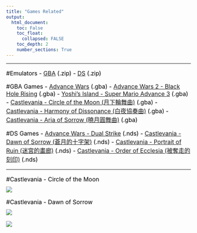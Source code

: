 ```yaml
---
title: "Games Related"
output:
  html_document:
    toc: False
    toc_float:
      collapsed: FALSE
    toc_depth: 2
    number_sections: True
---
```


<style>
h1 {font-size: 28px; color: black; font-weight: bold; text-align: left;}
h1.title {color: black; text-align: center;}
h2 {font-size: 20px; color: black; font-weight: bold; font-style: italic;}
p {font-size: 16px; color: black;}
ol {font-size: 16px; color: black;}
ul {font-size: 16px; color: black;}
img {display: block; margin-top: 10px; margin-bottom: 10px; margin-left: auto; margin-right: auto; width: auto;}
</style>

---

#Emulators
- [GBA](GBA.zip) (.zip)
- [DS](DS.zip) (.zip)

#GBA Games
- [Advance Wars](Advance Wars.gba) (.gba)
- [Advance Wars 2 - Black Hole Rising](Advance Wars 2 - Black Hole Rising.gba) (.gba)
- [Yoshi's Island - Super Mario Advance 3](Yoshi's Island - Super Mario Advance 3.gba) (.gba)
- [Castlevania - Circle of the Moon (月下輪舞曲)](Castlevania - Circle of the Moon.gba) (.gba)
- [Castlevania - Harmony of Dissonance (白夜協奏曲)](Castlevania - Harmony of Dissonance.gba) (.gba)
- [Castlevania - Aria of Sorrow (曉月圓舞曲)](Castlevania - Aria of Sorrow.gba) (.gba)

#DS Games
- [Advance Wars - Dual Strike](Advance Wars - Dual Strike.nds) (.nds)
- [Castlevania - Dawn of Sorrow (蒼月的十字架)](Castlevania - Dawn of Sorrow.nds) (.nds)
- [Castlevania - Portrait of Ruin (迷宮的畫廊)](Castlevania - Portrait of Ruin.nds) (.nds)
- [Castlevania - Order of Ecclesia (被奪走的刻印)](Castlevania - Order of Ecclesia.nds) (.nds)

---

#Castlevania - Circle of the Moon
![](Castlevania - Circle of the Moon - Maps_1.jpg)

#Castlevania - Dawn of Sorrow
![](Castlevania - Dawn of Sorrow - Weapons.jpg)

![](Castlevania - Dawn of Sorrow - Maps_1.jpg)
